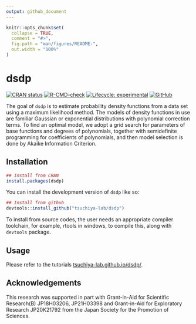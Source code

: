 ```yaml
---
output: github_document
---
```


<!-- README.md is generated from README.Rmd. Please edit that file -->

```r
knitr::opts_chunk$set(
  collapse = TRUE,
  comment = "#>",
  fig.path = "man/figures/README-",
  out.width = "100%"
)
```

# dsdp

<!-- badges: start -->
[![CRAN status](https://www.r-pkg.org/badges/version/dsdp)](https://CRAN.R-project.org/package=dsdp)
[![R-CMD-check](https://github.com/tsuchiya-lab/dsdp/actions/workflows/R-CMD-check.yaml/badge.svg)](https://github.com/tsuchiya-lab/dsdp/actions/workflows/R-CMD-check.yaml)
[![Lifecycle: experimental](https://img.shields.io/badge/lifecycle-experimental-orange.svg)](https://lifecycle.r-lib.org/articles/stages.html#experimental)
[![GitHub](https://img.shields.io/github/license/tsuchiya-lab/dsdp)](https://github.com/tsuchiya-lab/dsdp/LICENSE.md)
<!-- badges: end -->

The goal of `dsdp` is to estimate probability density
functions from a data set using a maximum likelihood method.
The models of density functions in use are familiar Gaussian 
or exponential distributions with polynomial correction terms.
To find an optimal model, we adopt a grid search for parameters of base functions
and degrees of polynomials,
together with semidefinite programming for coefficients of polynomials, and
then model selection is done by Akaike Information Criterion.

## Installation

```r
## Install from CRAN
install.packages(dsdp)
```

You can install the development version of `dsdp` like so:

```r
## Install from github
devtools::install_github("tsuchiya-lab/dsdp")
```
To install from source codes, the user needs an appropriate compiler toolchain,
for example, rtools in windows, to compile this, along with `devtools` package.

## Usage
Please refer to the tutorials 
[tsuchiya-lab.github.io/dsdp/](https://tsuchiya-lab.github.io/dsdp/).

## Acknowledgements
This research was supported in part with Grant-in-Aid for Scientific Research(B)
JP18H03206, JP21H03398
and
Grant-in-Aid for Exploratory Research JP20K21792 
from the Japan Society for the Promotion of Sciences.
